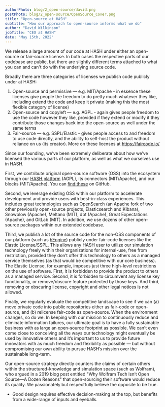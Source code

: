 ```yaml
---
authorPhoto: blog/2_open-source/david.png
postPhoto: blog/2_open-source/OpenSource_Cover.png
title: "Open-source at HASH"
subtitle: "How our approach to open-source informs what we do"
author: "David Wilkinson"
jobTitle: "CEO at HASH"
date: "May 15th, 2022"
---
```


We release a large amount of our code at HASH under either an open-source or fair-source license. In both cases the respective parts of our codebase are public, but there are slightly different terms attached to what you can and can't do with the underlying source code.

Broadly there are three categories of licenses we publish code publicly under at HASH:
1. Open-source and permissive — e.g. MIT/Apache - in essence these licenses give people the freedom to do pretty much whatever they like, including extend the code and keep it private (making this the most flexible category of license)
2. Open-source and copyleft — e.g. AGPL - again gives people freedom to use the code however they like, provided if they extend or modify it they contribute those changes back into the open-source as well under the same terms
3. Fair-source — e.g. SSPL/Elastic - gives people access to and freedom to use code directly, and the ability to self-host the product without reliance on us (its creator). More on these licenses at https://faircode.io/

Since our founding, we’ve been extremely deliberate about how we’ve licensed the various parts of our platform, as well as what we ourselves use in HASH.

First, we contribute original open-source software (OSS) into the ecosystem through our [HASH platform](https://hash.ai/platform/hash) (AGPL), its connectors (MIT/Apache), and our blocks (MIT/Apache). You can [find these](https://github.com/hashintel/hash/tree/main/packages/hash) on GitHub.

Second, we leverage existing OSS within our platform to accelerate development and provide users with best-in-class experiences. This includes great technologies such as OpenSearch (an Apache fork of two other previously open-source projects, Elasticsearch and Kibana), Snowplow (Apache), Meltano (MIT), dbt (Apache), Great Expectations (Apache), and GitLab (MIT). In addition, we use dozens of other open-source packages within our extended codebase.

Third, we publish a lot of the source code for the non-OSS components of our platform (such as [hEngine](https://hash.ai/platform/engine)) publicly under fair-code licenses like the Elastic License/SSPL. This allows any HASH user to utilize our simulation technology freely within their organizations for internal-use, free from restriction, provided they don’t offer this technology to others as a managed service themselves (as that would be competitive with our core business). The Elastic License, for example, imposes just three high-level restrictions on the use of software. First, it is forbidden to provide the product to others as a managed service. Second, it is forbidden to circumvent any license key functionality, or remove/obscure feature protected by those keys. And third, removing or obscuring license, copyright and other legal notices is not allowed.

Finally, we regularly evaluate the competitive landscape to see if we can (a) move private code into public repositories either as fair-code or open-source, and (b) relicense fair-code as open-source. When the environment changes, so do we. In keeping with our mission to continuously reduce and eliminate information failures, our ultimate goal is to have a fully sustainable business with as large an open-source footprint as possible. We can’t even come close to conceiving all the ways our technology might eventually be used by innovative others and it’s important to us to provide future innovators with as much freedom and flexibility as possible — but without compromising our own ability to pursue HASH’s mission over the sustainable long-term.

Our open-source strategy directly counters the claims of certain others within the structured-knowledge and simulation space (such as Wolfram), who argued in a 2019 blog post entitled "Why Wolfram Tech Isn’t Open Source—A Dozen Reasons" that open-sourcing their software would reduce its quality. We passionately but respectfully believe the opposite to be true.

- Good design requires effective decision-making at the top, but benefits from a wide-range of inputs and eyeballs.
